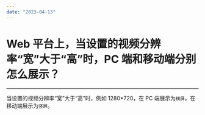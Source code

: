 ```yaml
---
date: "2023-04-13"
---
```

# Web 平台上，当设置的视频分辨率“宽”大于“高”时，PC 端和移动端分别怎么展示？

- - - 

当设置的视频分辨率“宽”大于“高”时，例如 1280*720，在 PC 端展示为`横屏`，在移动端展示为`竖屏`。